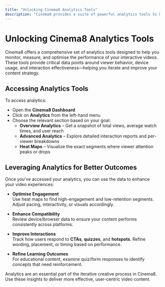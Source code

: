 ```yaml
---
title: "Unlocking Cinema8 Analytics Tools"
description: "Cinema8 provides a suite of powerful analytics tools to help you understand and optimise the performance of your videos. These tools give you deep insights into viewer engagement, interaction patterns, and content effectiveness, enabling you to refine your video strategy and achieve better results."
---
```


# Unlocking Cinema8 Analytics Tools

Cinema8 offers a comprehensive set of analytics tools designed to help you monitor, measure, and optimise the performance of your interactive videos. These tools provide critical data points around viewer behavior, device usage, and interaction effectiveness—helping you iterate and improve your content strategy.

## Accessing Analytics Tools

To access analytics:

- Open the **Cinema8 Dashboard**
- Click on **Analytics** from the left-hand menu
- Choose the relevant section based on your goal:
  - **Overview Analytics** – Get a snapshot of total views, average watch times, and user reach
  - **Advanced Analytics** – Explore detailed interaction reports and per-viewer breakdowns
  - **Heat Maps** – Visualize the exact segments where viewer attention peaks or drops

## Leveraging Analytics for Better Outcomes

Once you've accessed your analytics, you can use the data to enhance your video experiences:

- **Optimise Engagement**  
  Use heat maps to find high-engagement and low-retention segments. Adjust pacing, interactivity, or visuals accordingly.

- **Enhance Compatibility**  
  Review device/browser data to ensure your content performs consistently across platforms.

- **Improve Interactions**  
  Track how users respond to **CTAs**, **quizzes**, and **hotspots**. Refine wording, placement, or timing based on performance.

- **Refine Learning Outcomes**  
  For educational content, examine quiz/form responses to identify concepts that need reinforcement.

Analytics are an essential part of the iterative creative process in Cinema8. Use these insights to deliver more effective, user-centric video content.
